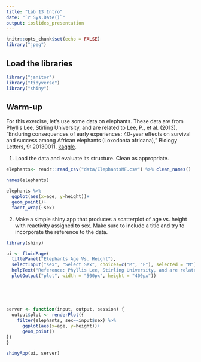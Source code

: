 ```yaml
---
title: "Lab 13 Intro"
date: "`r Sys.Date()`"
output: ioslides_presentation
---
```


```r
knitr::opts_chunk$set(echo = FALSE)
library("jpeg")
```

## Load the libraries
```r
library("janitor")
library("tidyverse")
library("shiny")
```

## Warm-up
For this exercise, let's use some data on elephants. These data are from Phyllis Lee, Stirling University, and are related to Lee, P., et al. (2013), "Enduring consequences of early experiences: 40-year effects on survival and success among African elephants (Loxodonta africana)," Biology Letters, 9: 20130011. [kaggle](https://www.kaggle.com/mostafaelseidy/elephantsmf).  

1. Load the data and evaluate its structure. Clean as appropriate.
```r
elephants<- readr::read_csv("data/ElephantsMF.csv") %>% clean_names()
```
```r
names(elephants)
```
```r
elephants %>% 
  ggplot(aes(x=age, y=height))+
  geom_point()+
  facet_wrap(~sex)
```

2. Make a simple shiny app that produces a scatterplot of age vs. height with reactivity assigned to sex. Make sure to include a title and try to incorporate the reference to the data.

```r
library(shiny)

ui <- fluidPage(
  titlePanel("Elephants Age Vs. Height"),
  selectInput("sex", "Select Sex", choices=c("M", "F"), selected = "M"),
  helpText("Reference: Phyllis Lee, Stirling University, and are related to Lee, P., et al. (2013), Enduring consequences of early experiences: 40-year effects on survival and success among African elephants (Loxodonta africana), Biology Letters, 9: 20130011"),
  plotOutput("plot", width = "500px", height = "400px"))
  
              
              
              
              
server <- function(input, output, session) {
  output$plot <- renderPlot({
    filter(elephants, sex==input$sex) %>% 
      ggplot(aes(x=age, y=height))+
      geom_point()
})
}

shinyApp(ui, server)
```